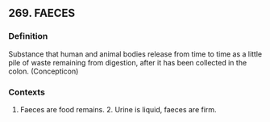 ## 269. FAECES
### Definition
Substance that human and animal bodies release from time to time as a little pile of waste remaining from digestion, after it has been collected in the colon.  (Concepticon)

### Contexts
1. Faeces are food remains. 2. Urine is liquid, faeces are firm.

